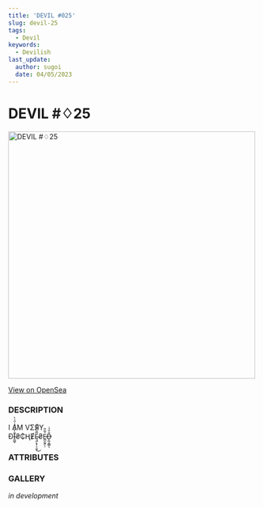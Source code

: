 ```yaml
---
title: 'DEVIL #025'
slug: devil-25
tags:
  - Devil
keywords:
  - Devilish
last_update:
  author: sugoi
  date: 04/05/2023
---
```



# DEVIL #♢25

<img src='https://nft-cdn.alchemy.com/eth-mainnet/50e672a70378aeeec3557d841dfd112f' alt='DEVIL #♢25' width='500' />

[View on OpenSea](https://opensea.io/assets/ethereum/0x231EDa2D0E36E5254515B7625D1201f7b4617cf4/26)

### DESCRIPTION

I ΛM VΣЯY  
ĐḬ̶̲̬͊̒͂͂̈̉͑̑͗̀₴₵ⱧɆĘ̴̼͕̘̹̠̱̱̅͂̏͛̒́͜₴Ė̷̪̯̰̯̠̹͂̑̑D̶̞̲͔̪͇̖̐̆̉̇

### ATTRIBUTES

<AttributeTag traitType='HUMANITY' value='UNKNOWN' />
<AttributeTag traitType='NATURE' value='UNKNOWN' />
<AttributeTag traitType='TYPE' value='DEVIL' />
<AttributeTag traitType='SUBTYPE' value='ABSURDIAN' />

### GALLERY

_in development_
